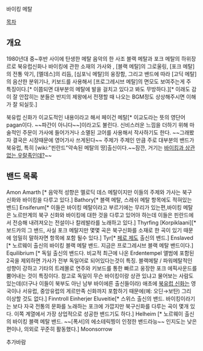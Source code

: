 바이킹 메탈


[[목차]]

== 개요 ==

1980년대 중~후반 사이에 탄생한 메탈 음악의 한 사조
블랙 메탈과 포크 메탈의 하위장르로 북유럽신화나 바이킹에 관한 소재의 가사와 , [블랙 메탈]의 그로울링, [포크 메탈]의 전통 악기, [멜데스]의 리듬, [심포닉 메탈]의 웅장함, 그리고 밴드에 따라 [고딕 메탈]의 음산한 분위기나, 키보드를 사용해서 [프로그레시브 메탈]의 면모도 보여주는게 주 특징이다.[* 이쯤되면 대부분의 메탈에 발을 걸치고 있다고 봐도 무방하다.][* 이래도 감이 잘 안잡히는 분들은 반지의 제왕에서 전쟁할 때 나오는 BGM정도 상상해주시면 이해가 잘 되실듯.]

북유럽 신화가 이교도적인 내용이라고 해서 페이건 메탈[* 이교도라는 뜻의 영단어 pagan이다. ~~파간이 아니다~~]이라고도 불린다. 신비스러운 느낌을 더하기 위해 마술적인 주문이 가사에 들어가거나 소멸된 고어를 사용해서 작사하기도 한다. ~~그래봤자 결국은 시장때문에 영어가사 쓰게된다~~ 주제가 주제인 만큼 주로 대부분의 밴드가 북유럽, 특히 [wiki:"핀란드"약속된 메탈의 땅]출신이다.~~잠깐, 거기는 [[칼레발라|바이킹과 상관없는 우랄족인데?]]~~

== 밴드 목록 ==

Amon Amarth [* 음악적 성향은 멜로딕 데스 메탈이지만 이들의 주제와 가사는 북구 신화와 바이킹을 다루고 있다.]
Bathory[* 블랙 메탈, 스레쉬 메탈 항목에도 적혀있는 밴드]
Ensiferum[* 이들은 바이킹 메탈이라고 부르기에는 무리가 있는편,바이킹 메탈은 노르만계의 북구 신화와 바이킹에 대한 것을 다루고 있어야 하는데 이들은 핀란드에서 전승해 내려져오는 전설이나 칼레발라를 노래하고 있다.]
Thyrfing
[Korpiklaani][* 보드카의 그 밴드, 사실 포크 메탈지만 몇몇 곡은 북구신화를 소재로 한 곡이 있기 때문에 엄밀히 말하자면 항목에 포함 될수 있다.]
Tyr[* [[페로 제도]] 출신의 밴드.]
Enslaved [* 노르웨이 출신의 바이킹 블랙 메탈 밴드. 지금은 프로그레시브 블랙 메탈 밴드이다.]
Equilibrium [* 독일 출신의 밴드다. 비교적 최근에 나온 Erdentempel 앨범에 포함된 2곡을 제외하면 가사가 전부 독일어로 되어있다는것이 특징. 블랙메탈 / 파워메탈적인 성향이 강하고 기타의 트레몰로 연주와 키보드를 통한 빠르고 웅장한 포크 에픽사운드를 뿜어내는 것이 특징이다. 참고로 독일이 무슨 바이킹이랑 상관 있냐고 물어보는 사람도 있는데(더구나 이들이 북부도 아닌 남부 바이에른 출신들이라) 애초에 [[북유럽 신화]]는 영국이나 서유럽, 중앙유럽의 게르만족 신화까지 포함하기 때문에(예: 오딘→보탄) 그리 이상할 것도 없다.]
Finntroll
Einherjer
Eluveitie[* 스위스 출신의 밴드. 바이킹이라기는 보다 자국 전통의 문화를 노래하는 포크에 가깝지만 북구신화를 다루는 곡이 몇개 있다. 이쪽 계열에서 가장 상업적으로 성공한 밴드기도 하다.]
Helheim [* 노르웨이 출신의 바이킹 블랙 메탈 밴드. ~~[폭서]의 에소테릭찡이 인정한 밴드라능~~ 인지도는 낮은 편이나, 의외로 꾸준히 활동했다.]
Moonsorrow
 
추가바람
